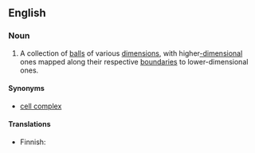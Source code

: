 ==English==
{{wikipedia}}

===Noun===
{{en-noun|es|head=[[C]][[W]] [[complex]]}}

# {{label|en|topology}} A collection of [[ball]]s of various [[dimension]]s, with higher[[-dimensional]] ones mapped along their respective [[boundary|boundaries]] to lower-dimensional ones.

====Synonyms====
* [[cell complex]]

====Translations====
{{trans-top|collection of balls of various dimensions}}
* Finnish: {{t|fi|CW-kompleksi}}
{{trans-mid}}
{{trans-bottom}}